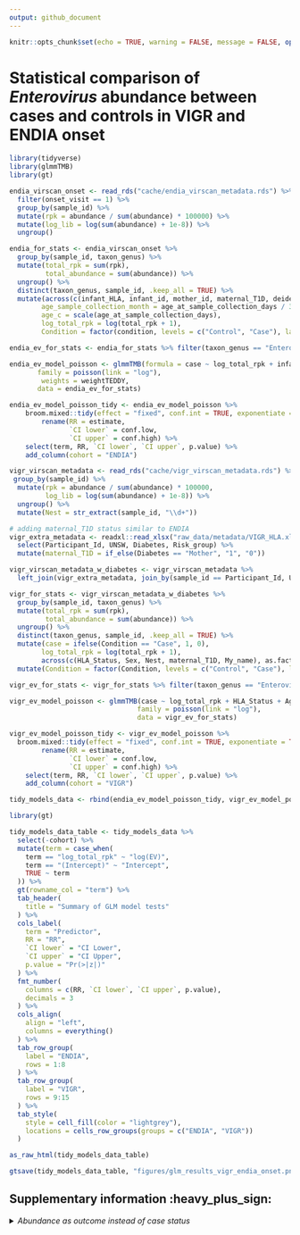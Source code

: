 ```yaml
---
output: github_document
---
```


```r
knitr::opts_chunk$set(echo = TRUE, warning = FALSE, message = FALSE, options(readr.show_col_types = FALSE))
```
 
# Statistical comparison of *Enterovirus* abundance between cases and controls in VIGR and ENDIA onset

```r
library(tidyverse)
library(glmmTMB)
library(gt)
```


```r
endia_virscan_onset <- read_rds("cache/endia_virscan_metadata.rds") %>% 
  filter(onset_visit == 1) %>% 
  group_by(sample_id) %>% 
  mutate(rpk = abundance / sum(abundance) * 100000) %>% 
  mutate(log_lib = log(sum(abundance) + 1e-8)) %>% 
  ungroup()

endia_for_stats <- endia_virscan_onset %>% 
  group_by(sample_id, taxon_genus) %>% 
  mutate(total_rpk = sum(rpk),
         total_abundance = sum(abundance)) %>% 
  ungroup() %>% 
  distinct(taxon_genus, sample_id, .keep_all = TRUE) %>% 
  mutate(across(c(infant_HLA, infant_id, mother_id, maternal_T1D, deidentified_nest_id_new, infant_sex), as.factor),
        age_sample_collection_month = age_at_sample_collection_days / 365 * 12,
        age_c = scale(age_at_sample_collection_days),
        log_total_rpk = log(total_rpk + 1),
        Condition = factor(condition, levels = c("Control", "Case"), labels = c("Control", "Case")))
```

```r
endia_ev_for_stats <- endia_for_stats %>% filter(taxon_genus == "Enterovirus")

endia_ev_model_poisson <- glmmTMB(formula = case ~ log_total_rpk + infant_HLA + age_sample_collection_month + infant_sex + maternal_T1D + (1|deidentified_nest_id_new) + (1|mother_id),
       family = poisson(link = "log"),
        weights = weightTEDDY,
       data = endia_ev_for_stats)

endia_ev_model_poisson_tidy <- endia_ev_model_poisson %>%
    broom.mixed::tidy(effect = "fixed", conf.int = TRUE, exponentiate = TRUE) %>% 
        rename(RR = estimate,
               `CI lower` = conf.low,
               `CI upper` = conf.high) %>% 
    select(term, RR, `CI lower`, `CI upper`, p.value) %>% 
    add_column(cohort = "ENDIA")
```

```r
vigr_virscan_metadata <- read_rds("cache/vigr_virscan_metadata.rds") %>% 
 group_by(sample_id) %>% 
  mutate(rpk = abundance / sum(abundance) * 100000,
         log_lib = log(sum(abundance) + 1e-8)) %>% 
  ungroup() %>% 
  mutate(Nest = str_extract(sample_id, "\\d+"))

# adding maternal_T1D status similar to ENDIA
vigr_extra_metadata <- readxl::read_xlsx("raw_data/metadata/VIGR_HLA.xlsx") %>% 
  select(Participant_Id, UNSW, Diabetes, Risk_group) %>% 
  mutate(maternal_T1D = if_else(Diabetes == "Mother", "1", "0"))

vigr_virscan_metadata_w_diabetes <- vigr_virscan_metadata %>% 
  left_join(vigr_extra_metadata, join_by(sample_id == Participant_Id, UNSW))

vigr_for_stats <- vigr_virscan_metadata_w_diabetes %>% 
  group_by(sample_id, taxon_genus) %>%
  mutate(total_rpk = sum(rpk),
         total_abundance = sum(abundance)) %>% 
  ungroup() %>% 
  distinct(taxon_genus, sample_id, .keep_all = TRUE) %>% 
  mutate(case = ifelse(Condition == "Case", 1, 0),
        log_total_rpk = log(total_rpk + 1),
        across(c(HLA_Status, Sex, Nest, maternal_T1D, My_name), as.factor)) %>% 
  mutate(Condition = factor(Condition, levels = c("Control", "Case"), labels = c("Control", "Case")))

vigr_ev_for_stats <- vigr_for_stats %>% filter(taxon_genus == "Enterovirus")

vigr_ev_model_poisson <- glmmTMB(case ~ log_total_rpk + HLA_Status + Age + Sex + maternal_T1D + (1|Nest) + (1|My_name),
                                family = poisson(link = "log"),
                                data = vigr_ev_for_stats)

vigr_ev_model_poisson_tidy <- vigr_ev_model_poisson %>%  
  broom.mixed::tidy(effect = "fixed", conf.int = TRUE, exponentiate = TRUE) %>% 
        rename(RR = estimate,
               `CI lower` = conf.low,
               `CI upper` = conf.high) %>% 
    select(term, RR, `CI lower`, `CI upper`, p.value) %>% 
    add_column(cohort = "VIGR")
```

```r
tidy_models_data <- rbind(endia_ev_model_poisson_tidy, vigr_ev_model_poisson_tidy)
```

```r
library(gt)

tidy_models_data_table <- tidy_models_data %>%
  select(-cohort) %>% 
  mutate(term = case_when(
    term == "log_total_rpk" ~ "log(EV)",
    term == "(Intercept)" ~ "Intercept",
    TRUE ~ term
  )) %>% 
  gt(rowname_col = "term") %>%
  tab_header(
    title = "Summary of GLM model tests"
  ) %>%
  cols_label(
    term = "Predictor",
    RR = "RR",
    `CI lower` = "CI Lower",
    `CI upper` = "CI Upper",
    p.value = "Pr(>|z|)"
  ) %>%
  fmt_number(
    columns = c(RR, `CI lower`, `CI upper`, p.value),
    decimals = 3
  ) %>%
  cols_align(
    align = "left",
    columns = everything()
  ) %>% 
  tab_row_group(
    label = "ENDIA",
    rows = 1:8
  ) %>% 
  tab_row_group(
    label = "VIGR",
    rows = 9:15
  ) %>% 
  tab_style(
    style = cell_fill(color = "lightgrey"),
    locations = cells_row_groups(groups = c("ENDIA", "VIGR"))
  )

as_raw_html(tidy_models_data_table)

```

```r
gtsave(tidy_models_data_table, "figures/glm_results_vigr_endia_onset.png")
```

## Supplementary information :heavy_plus_sign:

<details>
  <summary><i> Abundance as outcome instead of case status </i></summary>

### Enterovirus genus only for both ENDIA and VIGR

**ENDIA** 

```r
endia_ev_model_w_abundance <- glmmTMB(formula = total_abundance ~ Condition + infant_HLA + age_sample_collection_month + infant_sex + maternal_T1D + (1|deidentified_nest_id_new) + (1|mother_id),
       family = poisson(link = "log"),
        weights = weightTEDDY,
       data = endia_ev_for_stats)

endia_ev_model_w_abundance %>% summary()

endia_ev_model_w_abundance %>% 
  broom.mixed::tidy(effects = "fixed", conf.int = TRUE, exponentiate = TRUE) %>% 
  select(term, estimate, p.value, conf.low, conf.high)
```

**VIGR**

```r

vigr_ev_model_w_abundance <- glmmTMB(total_abundance ~ Condition + HLA_Status + Age + Sex + Diabetes + (1|Nest) + (1|My_name),
                                family = poisson(link = "log"),
                                offset = log_lib,
                                data = vigr_ev_for_stats) 

vigr_ev_model_w_abundance %>% summary()

vigr_ev_model_w_abundance %>% 
 broom.mixed::tidy(effects = "fixed", conf.int = TRUE, exponentiate = TRUE) %>% 
 select(term, estimate, p.value, conf.low, conf.high)
```

### Adding additional genera for ENDIA 

Getting the top genera present in both cases and controls

```r
endia_top_genera_in_both_conditions <- endia_virscan_onset %>%
  group_by(condition, taxon_genus) %>%
  summarise(total_abundance = sum(abundance, na.rm = TRUE), .groups = "drop") %>%
  group_by(condition) %>%
  slice_max(total_abundance, n = 16) %>%  # get top 16 abundant genera per condition
  ungroup() %>%
  semi_join(            # keep only genera that appear in both conditions' top 16
    count(., taxon_genus) %>% filter(n == 2), 
    by = "taxon_genus"
  ) %>%
  group_by(taxon_genus) %>%
  mutate(total_abundance_overall = sum(total_abundance)) %>% # get total abundance for both conditions combined per genus
  ungroup() %>%
  arrange(desc(total_abundance_overall), taxon_genus, condition) # arrange so top most abundant genera are first

endia_top_genera <- endia_top_genera_in_both_conditions %>% pull(taxon_genus) %>% unique()

endia_top_genera
```

```r
# Function to fit a GLM model for a single genus 
run_glms_on_endia_genera_abundance <- function(df) {
  
  unique_genera <- df %>% pull(taxon_genus) %>% unique()
  
   map(set_names(unique_genera), function(genus) {
    single_genus_data <- df %>% filter(taxon_genus == genus)
    
    glmmTMB(formula = total_abundance ~ Condition + infant_HLA + age_sample_collection_month + infant_sex + maternal_T1D + (1|deidentified_nest_id_new) + (1|mother_id),
                   weights = weightTEDDY, 
                   data = single_genus_data,
                   offset = log_lib,
                   family = poisson(link = "log"))
  })
}

# extract and tidy GLM results

tidy_glm_results <- function(glm_list) {
  tidy_glm_results_list <- map(names(glm_list), function(genus) {
    broom.mixed::tidy(glm_list[[genus]], effects = "fixed", conf.int = TRUE, exponentiate = TRUE) %>%
      mutate(genus = genus, .before = effect) %>% 
      rename(risk_ratio = estimate,
         ci_low = conf.low,
         ci_high = conf.high)
  })
  
  # combine results into a single dataframe and apply multiple testing correction
  list_rbind(tidy_glm_results_list) %>%
    mutate(p_adjust_BH = p.adjust(p.value, method = "BH")) %>% 
    mutate(significant = ifelse(p_adjust_BH <= 0.10, T, F))
}
```

```r
endia_abundance_top_genera <- endia_for_stats %>% filter(taxon_genus %in% endia_top_genera) # top 14 in cases and control

endia_abundance_top_genera_glms <- run_glms_on_endia_genera_abundance(endia_abundance_top_genera)

endia_abundance_top_genera_glms_tidy <- tidy_glm_results(endia_abundance_top_genera_glms)
```


```r
endia_abundance_top_genera_glms_tidy %>% 
  filter(genus != "Simplexvirus") %>% 
  filter(genus != "Lentivirus") %>% 
  filter(genus != "Mamastrovirus") %>% 
  filter(genus != "Roseolovirus") %>% 
  filter(term == "ConditionCase") %>% 
  mutate(genus_w_pvalue = paste(genus, "(",round(p_adjust_BH, digits = 2),")")) %>% 
  arrange(desc(risk_ratio)) %>% 
  mutate(genus_w_pvalue = factor(genus_w_pvalue, levels = rev(unique(genus_w_pvalue)))) %>% 
  ggplot(aes(x = risk_ratio, y = genus_w_pvalue)) +
  geom_point(color = "black") +
  geom_errorbarh(aes(xmin = ci_low, xmax = ci_high), height = 0.2, color = "black") +
  geom_vline(xintercept = 1, linetype = "dashed", color = "red") + # Reference line
  theme_minimal() +
  labs(x = "Risk Ratio", y = "Genus and adjusted BH P value") +
  theme(axis.text.y = element_text(size = 10, face = "italic")) 
```






